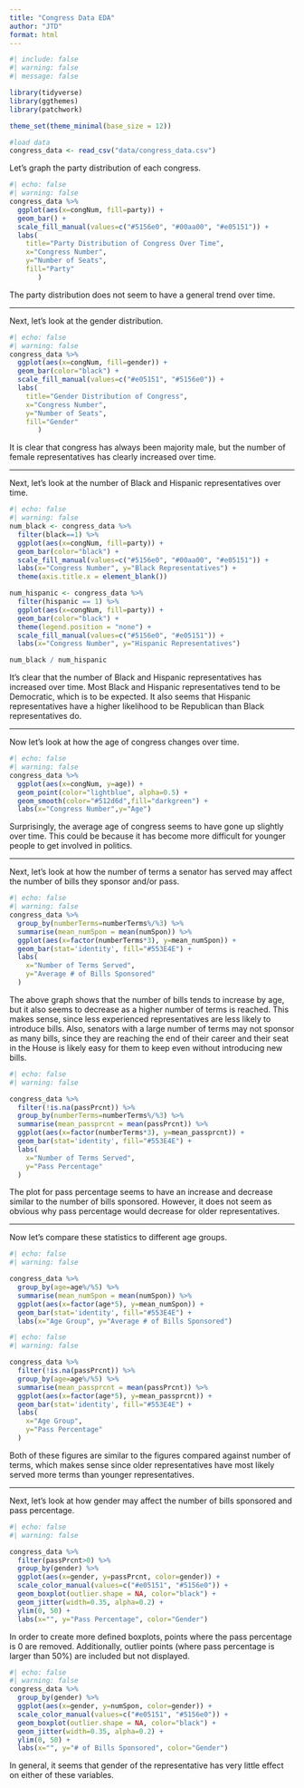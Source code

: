 ```yaml
---
title: "Congress Data EDA"
author: "JTD"
format: html
---
```

```r
#| include: false
#| warning: false
#| message: false

library(tidyverse)
library(ggthemes)
library(patchwork)

theme_set(theme_minimal(base_size = 12))

#load data
congress_data <- read_csv("data/congress_data.csv")


```


Let's graph the party distribution of each congress.
```r
#| echo: false
#| warning: false
congress_data %>%
  ggplot(aes(x=congNum, fill=party)) +
  geom_bar() +
  scale_fill_manual(values=c("#5156e0", "#00aa00", "#e05151")) +
  labs(
    title="Party Distribution of Congress Over Time",
    x="Congress Number",
    y="Number of Seats",
    fill="Party"
       )
```
The party distribution does not seem to have a general trend over time.

***

Next, let's look at the gender distribution.
```r
#| echo: false
#| warning: false
congress_data %>%
  ggplot(aes(x=congNum, fill=gender)) +
  geom_bar(color="black") +
  scale_fill_manual(values=c("#e05151", "#5156e0")) +
  labs(
    title="Gender Distribution of Congress",
    x="Congress Number",
    y="Number of Seats",
    fill="Gender"
       )
```
It is clear that congress has always been majority male, but the number of female representatives has clearly increased over time.

***

Next, let's look at the number of Black and Hispanic representatives over time.
```r
#| echo: false
#| warning: false
num_black <- congress_data %>%
  filter(black==1) %>%
  ggplot(aes(x=congNum, fill=party)) +
  geom_bar(color="black") +
  scale_fill_manual(values=c("#5156e0", "#00aa00", "#e05151")) +
  labs(x="Congress Number", y="Black Representatives") +
  theme(axis.title.x = element_blank())

num_hispanic <- congress_data %>%
  filter(hispanic == 1) %>%
  ggplot(aes(x=congNum, fill=party)) +
  geom_bar(color="black") +
  theme(legend.position = "none") +
  scale_fill_manual(values=c("#5156e0", "#e05151")) +
  labs(x="Congress Number", y="Hispanic Representatives")

num_black / num_hispanic
```
It's clear that the number of Black and Hispanic representatives has increased over time. Most Black and Hispanic representatives tend to be Democratic, which is to be expected. It also seems that Hispanic representatives have a higher likelihood to be Republican than Black representatives do. 

***

Now let's look at how the age of congress changes over time.

```r
#| echo: false
#| warning: false
congress_data %>%
  ggplot(aes(x=congNum, y=age)) +
  geom_point(color="lightblue", alpha=0.5) +
  geom_smooth(color="#512d6d",fill="darkgreen") +
  labs(x="Congress Number",y="Age")
```
Surprisingly, the average age of congress seems to have gone up slightly over time. This could be because it has become more difficult for younger people to get involved in politics.

***

Next, let's look at how the number of terms a senator has served may affect the number of bills they sponsor and/or pass.

```r
#| echo: false
#| warning: false
congress_data %>%
  group_by(numberTerms=numberTerms%/%3) %>%
  summarise(mean_numSpon = mean(numSpon)) %>%
  ggplot(aes(x=factor(numberTerms*3), y=mean_numSpon)) +
  geom_bar(stat='identity', fill="#553E4E") +
  labs(
    x="Number of Terms Served",
    y="Average # of Bills Sponsored"
  )

```

The above graph shows that the number of bills tends to increase by age, but it also seems to decrease as a higher number of terms is reached. This makes sense, since less experienced representatives are less likely to introduce bills. Also, senators with a large number of terms may not sponsor as many bills, since they are reaching the end of their career and their seat in the House is likely easy for them to keep even without introducing new bills.  


```r
#| echo: false
#| warning: false

congress_data %>%
  filter(!is.na(passPrcnt)) %>%
  group_by(numberTerms=numberTerms%/%3) %>%
  summarise(mean_passprcnt = mean(passPrcnt)) %>%
  ggplot(aes(x=factor(numberTerms*3), y=mean_passprcnt)) +
  geom_bar(stat='identity', fill="#553E4E") +
  labs(
    x="Number of Terms Served",
    y="Pass Percentage"
  )

```
The plot for pass percentage seems to have an increase and decrease similar to the number of bills sponsored. However, it does not seem as obvious why pass percentage would decrease for older representatives.

***

Now let's compare these statistics to different age groups.
```r
#| echo: false
#| warning: false

congress_data %>%
  group_by(age=age%/%5) %>%
  summarise(mean_numSpon = mean(numSpon)) %>%
  ggplot(aes(x=factor(age*5), y=mean_numSpon)) +
  geom_bar(stat='identity', fill="#553E4E") +
  labs(x="Age Group", y="Average # of Bills Sponsored")
```

```r
#| echo: false
#| warning: false

congress_data %>%
  filter(!is.na(passPrcnt)) %>%
  group_by(age=age%/%5) %>%
  summarise(mean_passprcnt = mean(passPrcnt)) %>%
  ggplot(aes(x=factor(age*5), y=mean_passprcnt)) +
  geom_bar(stat='identity', fill="#553E4E") +
  labs(
    x="Age Group",
    y="Pass Percentage"
  )

```

Both of these figures are similar to the figures compared against number of terms, which makes sense since older representatives have most likely served more terms than younger representatives.

***

Next, let's look at how gender may affect the number of bills sponsored and pass percentage.

```r
#| echo: false
#| warning: false

congress_data %>%
  filter(passPrcnt>0) %>%
  group_by(gender) %>%
  ggplot(aes(x=gender, y=passPrcnt, color=gender)) +
  scale_color_manual(values=c("#e05151", "#5156e0")) +
  geom_boxplot(outlier.shape = NA, color="black") +
  geom_jitter(width=0.35, alpha=0.2) +
  ylim(0, 50) +
  labs(x="", y="Pass Percentage", color="Gender")
```
In order to create more defined boxplots, points where the pass percentage is 0 are removed. Additionally, outlier points (where pass percentage is larger than 50%) are included but not displayed.

```r
#| echo: false
#| warning: false
congress_data %>%
  group_by(gender) %>%
  ggplot(aes(x=gender, y=numSpon, color=gender)) +
  scale_color_manual(values=c("#e05151", "#5156e0")) +
  geom_boxplot(outlier.shape = NA, color="black") +
  geom_jitter(width=0.35, alpha=0.2) +
  ylim(0, 50) +
  labs(x="", y="# of Bills Sponsored", color="Gender")
```

In general, it seems that gender of the representative has very little effect on either of these variables.



